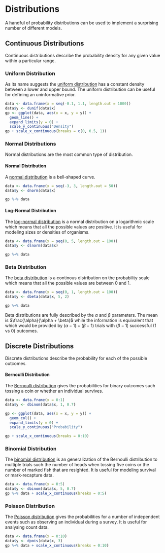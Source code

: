 # Distributions

A handful of probability distributions can be used to implement a surprising number of different models.

## Continuous Distributions

Continuous distributions describe the probability density for any given value within a particular range.

### Uniform Distribution

As its name suggests the [uniform distribution](https://en.wikipedia.org/wiki/Uniform_distribution_(continuous)) has a constant density between a lower and upper bound. The uniform distribution can be useful for defining an uninformative prior.

```r
data <- data.frame(x = seq(-0.1, 1.1, length.out = 1000))
data$y <- dunif(data$x)
gp <- ggplot(data, aes(x = x, y = y)) +
  geom_line() +
  expand_limits(y = 0) +
  scale_y_continuous("Density")
gp + scale_x_continuous(breaks = c(0, 0.5, 1))
```

### Normal Distributions

Normal distributions are the most common type of distribution.

#### Normal Distribution

A [normal distribution](https://en.wikipedia.org/wiki/Normal_distribution) is a bell-shaped curve.

```r
data <- data.frame(x = seq(-3, 3, length.out = 50))
data$y <- dnorm(data$x)

gp %+% data
```

#### Log-Normal Distribution

The [log-normal distribution](https://en.wikipedia.org/wiki/Log-normal_distribution) is a normal distribution on a logarithmic scale which means that all the possible values are positive. It is useful for modeling sizes or densities of organisms.

```r
data <- data.frame(x = seq(0, 5, length.out = 100))
data$y <- dlnorm(data$x)

gp %+% data
```

### Beta Distribution

The [beta distribution](https://en.wikipedia.org/wiki/Beta_distribution) is a continous distribution on the probability scale which means that all the possible values are between 0 and 1.

```r
data <- data.frame(x = seq(0, 1, length.out = 100))
data$y <- dbeta(data$x, 5, 2)

gp %+% data
```

Beta distributions are fully described by the $\alpha$ and $\beta$ parameters.
The mean is $\frac{\alpha}{\alpha + \beta}$ while the information is equivalent that which would be provided by $(\alpha - 1) + (\beta - 1)$ trials with ($\beta - 1$) successful (1 vs 0) outcomes.

## Discrete Distributions

Discrete distributions describe the probability for each of the possible outcomes.

#### Bernoulli Distribution

The [Bernoulli distribution](https://en.wikipedia.org/wiki/Bernoulli_distribution) gives the probabilities for binary outcomes such tossing a coin or whether an individual survives.

```r
data <- data.frame(x = 0:1)
data$y <- dbinom(data$x, 1, 0.7)

gp <- ggplot(data, aes(x = x, y = y)) +
  geom_col() +
  expand_limits(y = 0) +
  scale_y_continuous("Probability")

gp + scale_x_continuous(breaks = 0:10)
```

### Binomial Distribution

The [binomial distribution](https://en.wikipedia.org/wiki/Binomial_distribution) is an generalization of the Bernoulli distribution to multiple trials such the number of heads when tossing five coins or the number of marked fish that are resighted.
It is useful for modeling survival or mark-recapture data.

```r
data <- data.frame(x = 0:5)
data$y <- dbinom(data$x, 5, 0.7)
gp %+% data + scale_x_continuous(breaks = 0:5)
```

### Poisson Distribution

The [Poisson distribution](https://en.wikipedia.org/wiki/Poisson_distribution) gives the probabilities for a number of independent events such as observing an individual during a survey.
It is useful for analysing count data.

```r
data <- data.frame(x = 0:10)
data$y <- dpois(data$x, 3)
gp %+% data + scale_x_continuous(breaks = 0:10)
```

